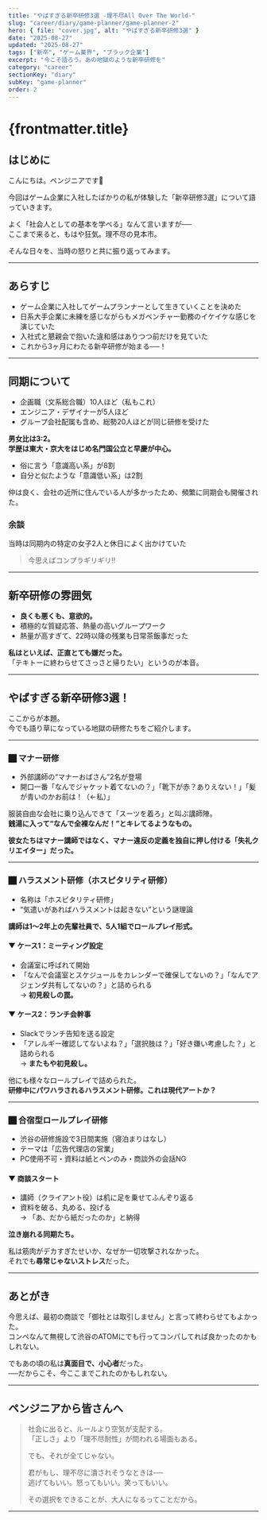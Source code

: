 ```yaml
---
title: "やばすぎる新卒研修3選 -理不尽All Over The World-"
slug: "career/diary/game-planner/game-planner-2"
hero: { file: "cover.jpg", alt: "やばすぎる新卒研修3選" }
date: "2025-08-27"
updated: "2025-08-27"
tags: ["新卒", "ゲーム業界", "ブラック企業"]
excerpt: "今こそ語ろう。あの地獄のような新卒研修を"
category: "career"
sectionKey: "diary"
subKey: "game-planner"
order: 2
---
```


# {frontmatter.title}

## はじめに
こんにちは。ペンジニアです🐧

今回はゲーム企業に入社したばかりの私が体験した「新卒研修3選」について語っていきます。

よく「社会人としての基本を学べる」なんて言いますが──  
ここまで来ると、もはや狂気。理不尽の見本市。

そんな日々を、当時の怒りと共に振り返ってみます。

---

## あらすじ

- ゲーム企業に入社してゲームプランナーとして生きていくことを決めた  
- 日系大手企業に未練を感じながらもメガベンチャー勤務のイケイケな感じを演じていた  
- 入社式と懇親会で抱いた違和感はありつつ前だけを見ていた  
- これから3ヶ月にわたる新卒研修が始まる──！

---

## 同期について

- 企画職（文系総合職）10人ほど（私もこれ）  
- エンジニア・デザイナーが5人ほど  
- グループ会社配属も含め、総勢20人ほどが同じ研修を受けた  

**男女比は3:2。**  
**学歴は東大・京大をはじめ名門国公立と早慶が中心。**  

- 俗に言う「意識高い系」が8割  
- 自分と似たような「意識低い系」は2割  

仲は良く、会社の近所に住んでいる人が多かったため、頻繁に同期会も開催された。  

### 余談
当時は同期内の特定の女子2人と休日によく出かけていた

> 今思えばコンプラギリギリ!!

---

## 新卒研修の雰囲気

- **良くも悪くも、意欲的。**  
- 積極的な質疑応答、熱量の高いグループワーク  
- 熱量が高すぎて、22時以降の残業も日常茶飯事だった  

**私はといえば、正直とても嫌だった。**  
「テキトーに終わらせてさっさと帰りたい」というのが本音。

---

## やばすぎる新卒研修3選！

ここからが本題。  
今でも語り草になっている地獄の研修たちをご紹介します。

---

### ⬛︎ マナー研修

- 外部講師の“マナーおばさん”2名が登場  
- 開口一番「なんでジャケット着てないの？」「靴下が赤？ありえない！」「髪が青いのかお前は！（←私）」  

服装自由な会社に乗り込んできて「スーツを着ろ」と叫ぶ講師陣。  
**銭湯に入って“なんで全裸なんだ！”とキレてるようなもの。**

**彼女たちはマナー講師ではなく、マナー違反の定義を独自に押し付ける「失礼クリエイター」だった。**

---

### ⬛︎ ハラスメント研修（ホスピタリティ研修）

- 名称は「ホスピタリティ研修」  
- “気遣いがあればハラスメントは起きない”という謎理論  

**講師は1〜2年上の先輩社員で、5人1組でロールプレイ形式。**

#### ▼ ケース1：ミーティング設定
- 会議室に呼ばれて開始  
- 「なんで会議室とスケジュールをカレンダーで確保してないの？」「なんでアジェンダ共有してないの？」と詰められる  
→ **初見殺しの罠。**

#### ▼ ケース2：ランチ会幹事
- Slackでランチ告知を送る設定  
- 「アレルギー確認してないよね？」「選択肢は？」「好き嫌い考慮した？」と詰められる  
→ **またもや初見殺し。**

他にも様々なロールプレイで詰められた。  
**研修中にパワハラされるハラスメント研修。これは現代アートか？**

---

### ⬛︎ 合宿型ロールプレイ研修

- 渋谷の研修施設で3日間実施（寝泊まりはなし）  
- テーマは「広告代理店の営業」  
- PC使用不可・資料は紙とペンのみ・商談外の会話NG  

#### ▼ 商談スタート
- 講師（クライアント役）は机に足を乗せてふんぞり返る  
- 資料を破る、丸める、投げる  
→ 「あ、だから紙だったのか」と納得  

**泣き崩れる同期たち。**

私は筋肉がデカすぎたせいか、なぜか一切攻撃されなかった。  
それでも**尋常じゃないストレス**だった。

---

## あとがき

今思えば、最初の商談で「御社とは取引しません」と言って終わらせてもよかった。  
コンペなんて無視して渋谷のATOMにでも行ってコンパしてれば良かったのかもしれない。

でもあの頃の私は**真面目で、小心者**だった。  
──だからこそ、今ここまでこれたのかもしれない。

---

## ペンジニアから皆さんへ

> 社会に出ると、ルールより空気が支配する。  
> 「正しさ」より「理不尽耐性」が問われる場面もある。  
>  
> でも、それが全てじゃない。  
>  
> 君がもし、理不尽に潰されそうなときは──  
> 逃げてもいい。怒ってもいい。笑ってもいい。  
>  
> その選択をできることが、大人になるってことだから。

---

